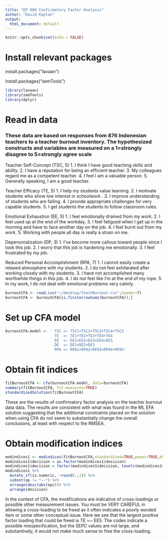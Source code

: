 ```yaml
---
title: "EP 960 Confirmatory Factor Analysis"
author: "David Kaplan"
output:
  html_document: default
---
```


```r
knitr::opts_chunk$set(echo = FALSE)
```

# Install relevant packages
install.packages("lavaan")

install.packages("semTools")

```r
library(lavaan)
library(semTools)
library(dplyr)
```

# Read in data

### These data are based on responses from 876 Indonesian teachers to a teacher burnout inventory.  The hypothesized constructs and variables are measured on a 1=strongly disagree to 5=strongly agree scale

Teacher Self-Concept (TSC, 5)
1.	I think I have good teaching skills and ability.
2.	I have a reputation for being an efficient teacher.
3.	My colleagues regard me as a competent teacher. 
4.	I feel I am a valuable person.
5.	Generally speaking, I am a good teacher.

Teacher Efficacy (TE, 5)
1.	I help my students value learning.
2.	I motivate students who show low interest in schoolwork .
3.	I improve understanding of students who are failing.
4.	I provide appropriate challenges for very capable students. 
5.	I get students the students to follow classroom rules. 

Emotional Exhaustion (EE, 5) 
1.	I feel emotionally drained from my work.
2.	I feel used up at the end of the workday. 
3.	I feel fatigued when I get up in the morning and have to face another day on the job.
4.	I feel burnt out from my work. 
5.	Working with people all day is really a strain on me. 

Depersonalization (DP, 3)
1.	I’ve become more callous toward people since I took this job.
2.	I worry that this job is hardening me emotionally.
3.	I feel frustrated by my job.

Reduced Personal Accomplishment (RPA, 7)
1.	I cannot easily create a relaxed atmosphere with my students.
2.	I do not feel exhilarated after working closely with my students.
3.	I have not accomplished many worthwhile things in this job.
4.	I do not feel like I’m at the end of my rope.
5.	In my work, I do not deal with emotional problems very calmly.


```r
burnoutCFA <- read.csv("~/desktop/TeachBurnout.csv",header=T)
burnoutCFA <- burnoutCFA[is.finite(rowSums(burnoutCFA)),]
```

# Set up CFA model
```r
burnoutCFA.model <- ' TSC =~ TSC1+TSC2+TSC3+TSC4+TSC5          
                      TE  =~ TE1+TE2+TE3+TE4+TE4
                      EE  =~ EE1+EE2+EE3+EE4+EE5
                      DE  =~ DE1+DE2+DE3
                      RPA =~ RPA1+RPA2+RPA3+RPA4+RPA5'
```

# Obtain fit indices
```r
fitBurnoutCFA <- cfa(burnoutCFA.model, data=burnoutCFA)
summary(fitBurnoutCFA, fit.measures=TRUE)
standardizedSolution(fitBurnoutCFA)
```
These are the results of confirmatory factor analysis on the teacher burnout data data.  The results are consistent with what was found in the ML EFA solution suggesting that the additional constraints placed on the solution when using CFA do not seem to substantially change the overall conclusions, at least with respect to the RMSEA.  


# Obtain modification indices
```r
modindices1 <- modindices(fitBurnoutCFA,standardized=TRUE,power=TRUE,delta=0.1,alpha=.05,high.power=.80)
modindices1$decision = as.factor(modindices1$decision)
modindices1$decision = factor(modindices1$decision, levels(modindices1$decision)[c(3,4,1,5,2)])
modindices1 %>%
  mutate_if(is.numeric, ~round(.,1)) %>%
  subset(op != "~~") %>%
  arrange(desc(abs(epc))) %>%
  arrange(decision)
```

In the context of CFA, the modifications are indicative of cross-loadings or possible other measurement issues.  You must be VERY CAREFUL in allowing a cross-loading to be freed as it often indicates a poorly worded item or some other conceptual issue.  Here we see that the largest positive factor loading that could be freed is TE =~  EE5.  The codes indicate a possible misspecification, but the SEPC values are not large, and substantively, it would not make much sense to free the cross-loading.  